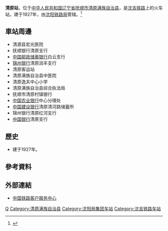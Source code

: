 {{Expand|time=2016-09-12T12:34:56+00:00}}
{{Distinguish|清源路站|清远站}}
{{Infobox China railway station
|车站名称 =清原站
|图片 = 
|图片介绍 = 
|其他名称 = 
|车站拼音 = Qingyuan
|英文名称 = Qingyuan Railway Station
|车站代码 = 63728<ref>{{cite book|title=中华人民共和国铁路车站代码（GB/T 10302-2010）|publisher=中国标准出版社|year=2010|isbn=155066140495|ignore-isbn-error=true|pages=29}}</ref>
|电报码 = QYT<ref>{{cite book|author=铁道部电子计算技术中心, 铁道部运输局|title=铁路车站站名代码表：TMIS使用|publisher=中国铁道出版社|location=北京|year=1998|isbn=9787113030995|pages=162}}</ref>
|拼音码 = QYU
|开通运营 =
|车站位置 = [[辽宁省|辽宁省]][[抚顺市|抚顺市]][[清原满族自治县|清原满族自治县]]
|坐标 = 
|归属 = [[沈阳铁路局|沈阳铁路局]][[沈阳车务段|沈阳车务段]]
|线路 = [[沈吉铁路|沈吉铁路]]
|车站等级 = [[三等站_(中铁)|三等站]]
|使用状态 = 
|月台数目 = 
|股道数目 = 
}}
'''清原站'''，位于[[中华人民共和国|中华人民共和国]][[辽宁省|辽宁省]][[抚顺市|抚顺市]][[清原满族自治县|清原满族自治县]]，是[[沈吉铁路|沈吉铁路]]上的火车站，建于1927年，由[[沈阳铁路局|沈阳铁路局]]管辖。<ref>{{Cite web |url=http://search.huochepiao.com/huochezhan/jieshao/1499.htm |title=清原火车站介绍 |access-date=2016-09-12 |archive-date=2019-11-06 |archive-url=https://web.archive.org/web/20191106020351/http://search.huochepiao.com/huochezhan/jieshao/1499.htm |dead-url=no }}</ref>

==車站周邊==
* 清源县宏光医院
* 抚顺银行清原支行
* [[中国邮政储蓄银行|中国邮政储蓄银行]]白云支行
* [[锦州银行|锦州银行]]清原润丰支行
* 清原客运站
* 清原满族自治县中医院
* 清原逸夫中心小学
* 清原满族自治县综合执法局
* 抚顺市清原村镇银行
* [[中国农业银行|中国农业银行]]中心分理处
* [[中国建设银行|中国建设银行]]清原清河路储蓄所
* 锦州银行清原红河支行
* [[中国银行|中国银行]]清原支行

==歷史==
* 建于1927年。
==參考資料==
{{reflist}}

==外部連結==
* [http://www.12306.cn/mormhweb/ 中国铁路客户服务中心] {{Wayback|url=http://www.12306.cn/mormhweb/ |date=20180205163941 }}

{{China-rail-stub}}
{{沈吉铁路}}
[[Category:抚顺市铁路车站|Q]]
[[Category:清原满族自治县|Category:清原满族自治县]]
[[Category:沈阳局集团车站|Category:沈阳局集团车站]]
[[Category:沈吉铁路车站|Category:沈吉铁路车站]]